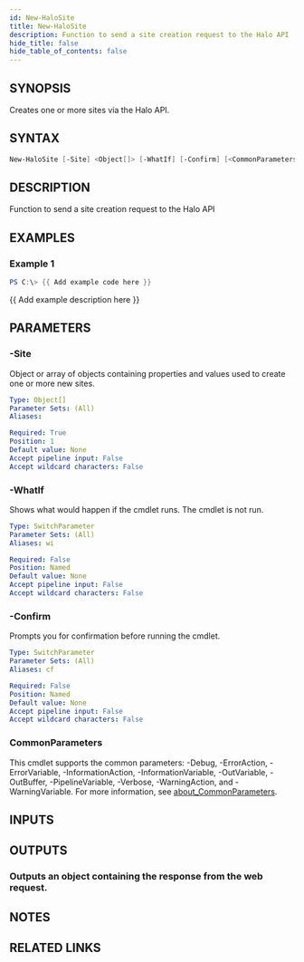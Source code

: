 ```yaml
---
id: New-HaloSite
title: New-HaloSite
description: Function to send a site creation request to the Halo API
hide_title: false
hide_table_of_contents: false
---
```


## SYNOPSIS

Creates one or more sites via the Halo API.

## SYNTAX

```powershell
New-HaloSite [-Site] <Object[]> [-WhatIf] [-Confirm] [<CommonParameters>]
```

## DESCRIPTION

Function to send a site creation request to the Halo API

## EXAMPLES

### Example 1

```powershell
PS C:\> {{ Add example code here }}
```

{{ Add example description here }}

## PARAMETERS

### -Site

Object or array of objects containing properties and values used to create one or more new sites.

```yaml
Type: Object[]
Parameter Sets: (All)
Aliases:

Required: True
Position: 1
Default value: None
Accept pipeline input: False
Accept wildcard characters: False
```

### -WhatIf

Shows what would happen if the cmdlet runs.
The cmdlet is not run.

```yaml
Type: SwitchParameter
Parameter Sets: (All)
Aliases: wi

Required: False
Position: Named
Default value: None
Accept pipeline input: False
Accept wildcard characters: False
```

### -Confirm

Prompts you for confirmation before running the cmdlet.

```yaml
Type: SwitchParameter
Parameter Sets: (All)
Aliases: cf

Required: False
Position: Named
Default value: None
Accept pipeline input: False
Accept wildcard characters: False
```

### CommonParameters

This cmdlet supports the common parameters: -Debug, -ErrorAction, -ErrorVariable, -InformationAction, -InformationVariable, -OutVariable, -OutBuffer, -PipelineVariable, -Verbose, -WarningAction, and -WarningVariable. For more information, see [about_CommonParameters](http://go.microsoft.com/fwlink/?LinkID=113216).

## INPUTS

## OUTPUTS

### Outputs an object containing the response from the web request.

## NOTES

## RELATED LINKS
